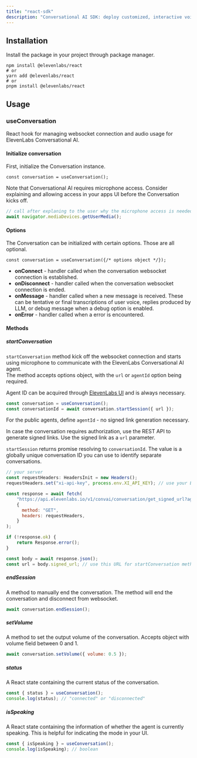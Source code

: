 ```yaml
---
title: "react-sdk"
description: "Conversational AI SDK: deploy customized, interactive voice agents in minutes."
---
```


## Installation

Install the package in your project through package manager.

```shell
npm install @elevenlabs/react
# or
yarn add @elevenlabs/react
# or
pnpm install @elevenlabs/react
```

## Usage

### useConversation

React hook for managing websocket connection and audio usage for ElevenLabs Conversational AI.

#### Initialize conversation

First, initialize the Conversation instance.

```tsx
const conversation = useConversation();
```

Note that Conversational AI requires microphone access.
Consider explaining and allowing access in your apps UI before the Conversation kicks off. 

```js
// call after explaning to the user why the microphone access is needed
await navigator.mediaDevices.getUserMedia();
```

#### Options

The Conversation can be initialized with certain options. Those are all optional.

```tsx
const conversation = useConversation({/* options object */});
```

* **onConnect** - handler called when the conversation websocket connection is established.  
* **onDisconnect** - handler called when the conversation websocket connection is ended.
* **onMessage** - handler called when a new message is received. These can be tentative or final transcriptions of user voice, replies produced by LLM, or debug message when a debug option is enabled.
* **onError** - handler called when a error is encountered.

#### Methods

##### startConversation

`startConversation` method kick off the websocket connection and starts using microphone to communicate with the ElevenLabs Conversational AI agent.  
The method accepts options object, with the `url` or `agentId` option being required.

Agent ID can be acquired through [ElevenLabs UI](https://elevenlabs.io/app/conversational-ai) and is always necessary.

```js
const conversation = useConversation();
const conversationId = await conversation.startSession({ url });
```

For the public agents, define `agentId` - no signed link generation necessary.
 
In case the conversation requires authorization, use the REST API to generate signed links. Use the signed link as a `url` parameter.

`startSession` returns promise resolving to `conversationId`. The value is a globally unique conversation ID you can use to identify separate conversations.

```js
// your server
const requestHeaders: HeadersInit = new Headers();
requestHeaders.set("xi-api-key", process.env.XI_API_KEY); // use your ElevenLabs API key 

const response = await fetch(
    "https://api.elevenlabs.io/v1/convai/conversation/get_signed_url?agent_id={{agent id created through ElevenLabs UI}}",
    {
      method: "GET",
      headers: requestHeaders,
    }
);

if (!response.ok) {
    return Response.error();
}

const body = await response.json();
const url = body.signed_url; // use this URL for startConversation method.
```

##### endSession

A method to manually end the conversation. The method will end the conversation and disconnect from websocket.

```js
await conversation.endSession();
```

##### setVolume

A method to set the output volume of the conversation. Accepts object with volume field between 0 and 1.

```js
await conversation.setVolume({ volume: 0.5 });
```

##### status

A React state containing the current status of the conversation. 

```js
const { status } = useConversation();
console.log(status); // "connected" or "disconnected"
```

##### isSpeaking

A React state containing the information of whether the agent is currently speaking. 
This is helpful for indicating the mode in your UI. 

```js
const { isSpeaking } = useConversation();
console.log(isSpeaking); // boolean
```
